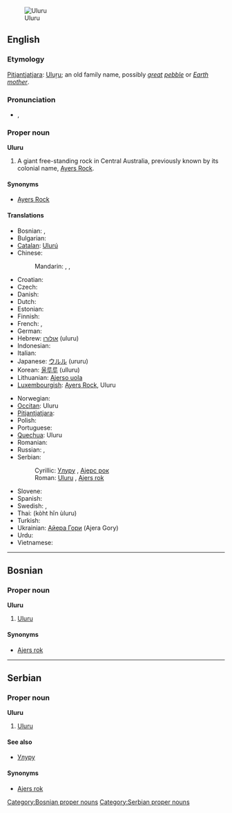 {{wikipedia}}
[[Image:Uluru_Australia%281%29.jpg|thumb|right|Uluru]]
==English==

===Etymology===
[[Pitjantjatjara]]: [[Uluṟu]]; an old family name, possibly ''[[great]] [[pebble]]'' or ''[[Earth]] [[mother]]''.

===Pronunciation===
* {{IPA|/ˈuluɹu/}}, {{SAMPA|/'ulur\u/}}

===Proper noun===
'''Uluru'''

# A giant free-standing rock in Central Australia, previously known by its colonial name, [[Ayers Rock]].

====Synonyms====
* [[Ayers Rock]]<!-- was it ever officially Ayer’s Rock with an apostrope? -->

====Translations====
{{trans-top|giant rock in Australia}}
* Bosnian: {{t-|bs|Uluru|m}}, {{t-|bs|Ajers rok|m}}
* Bulgarian: {{t-|bg|Улуру}}
* [[Catalan]]: [[Ulurú]]
* Chinese:
*: Mandarin: {{t|zh|艾雅斯岩|tr=Àiyǎsī Yán|sc=Hani}}, {{t|zh|烏魯汝|sc=Hani}}, {{t|zh|乌鲁汝|tr=Wūlǔrǔ|sc=Hani}}
* Croatian: {{t-|hr|Uluru}}
* Czech: {{t-|cs|Uluru}}
* Danish: {{t-|da|Uluru}}
* Dutch: {{t-|nl|Uluru}}
* Estonian: {{t-|et|Uluru}}
* Finnish: {{t-|fi|Uluru}}
* French: {{t-|fr|Ayers Rock}}, {{t-|fr|Uluru}}
* German: {{t-|de|Uluru}}
* Hebrew: [[אולורו]] (uluru) {{m}}
* Indonesian: {{t-|id|Uluru|xs=Indonesian}}
* Italian: {{t-|it|Uluṟu}}
* Japanese: [[ウルル]] (ururu)
* Korean: [[울루루]] (ulluru)
* Lithuanian: [[Ajerso uola]]
* [[Luxembourgish]]: [[Ayers Rock]], Uluru
{{trans-mid}}
* Norwegian: {{t-|no|Uluru}}
* [[Occitan]]: Uluru
* [[Pitjantjatjara]]: {{unicode|[[Uluṟu]]}}
* Polish: {{t-|pl|Uluru}}
* Portuguese: {{t-|pt|Uluru|m}}
* [[Quechua]]: Uluru
* Romanian: {{t-|ro|Uluru}}
* Russian: {{t-|ru|Улуру|m|tr=Ulurú}}, {{t-|ru|Айерс-рок|m|tr=Ájers-rok}}
* Serbian:
*: Cyrillic: [[Улуру#Serbian|Улуру]] {{m}}, [[Ајерс рок]] {{m}}
*: Roman: [[Uluru#Serbian|Uluru]] {{m}}, [[Ajers rok#Serbian|Ajers rok]] {{m}}
* Slovene: {{t-|sl|Uluru}}
* Spanish: {{t-|es|Uluru|m}}
* Swedish: {{t-|sv|Ayers Rock}}, {{t-|sv|Uluru}}
* Thai: {{Thai|[[โขดหินอุลูรู]]}} (kòht hĭn ùluru)
* Turkish: {{t-|tr|Uluru}}
* Ukrainian: [[Айера Гори]] (Ajera Gory)
* Urdu: {{ur-Arab|[[اولورو]]}}
* Vietnamese: {{t-|vi|Uluru|xs=Vietnamese}}
{{trans-bottom}}

----

==Bosnian==

===Proper noun===
'''Uluru''' {{m}}

# [[#English|Uluru]]

====Synonyms====
* [[Ajers rok#Bosnian|Ajers rok]]

[[Category:Bosnian proper nouns]]

----

==Serbian==

===Proper noun===
'''Uluru''' {{m}}

# [[#English|Uluru]]

====See also====
* [[Улуру#Serbian|Улуру]]

====Synonyms====
* [[Ajers rok#Serbian|Ajers rok]]

[[Category:Serbian proper nouns]]